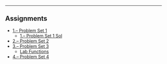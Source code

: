 ***
## Assignments


<ul class="fa-ul">

<li><i class="fa-li fa fa-pencil-square-o"></i><a target="_blank" href=./hw/hw1/hw1.html>1.-- Problem Set 1</a>
  <ul class="fa-ul">
  <li><i class="fa-li fa fa fa-check-circle-o"></i><a target="_blank" href=./hw/hw1/hw1_sol.html>1.-- Problem Set 1 Sol</a>
  </ul>
<li><i class="fa-li fa fa-pencil-square-o"></i><a target="_blank" href=./hw/hw2/hw1.html> 2.-- Problem Set 2</a>
<li><i class="fa-li fa fa-pencil-square-o"></i><a target="_blank" href=./hw/hw3/hw3.pdf> 3.-- Problem Set 3</a>
  <ul class="fa-ul">
  <li><i class="fa-li fa file-code"></i><a target="_blank" href=./hw/hw3/lab_functions>Lab Functions</a>
  </ul>
<li><i class="fa-li fa fa-pencil-square-o"></i><a target="_blank" href=./hw/hw1/hw1.html> 4.-- Problem Set 4</a>
</ul>

